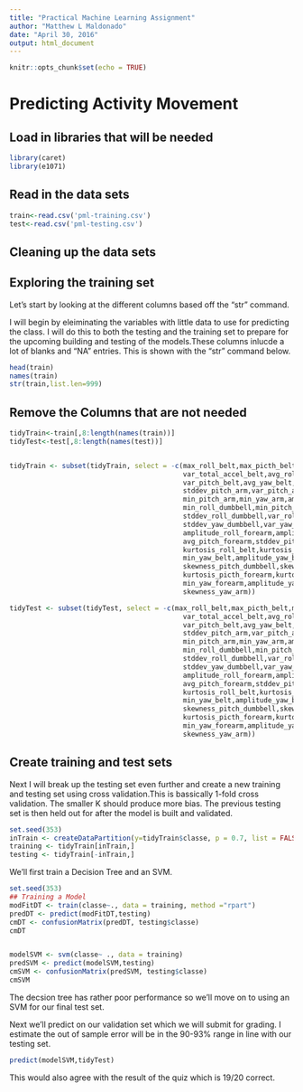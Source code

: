 ```yaml
---
title: "Practical Machine Learning Assignment"
author: "Matthew L Maldonado"
date: "April 30, 2016"
output: html_document
---
```


```r
knitr::opts_chunk$set(echo = TRUE)
```

# Predicting Activity Movement


## Load in libraries that will be needed
```r
library(caret)
library(e1071)
```
## Read in the data sets

```r
train<-read.csv('pml-training.csv')
test<-read.csv('pml-testing.csv')
```
## Cleaning up the data sets
## Exploring the training set

Let's start by looking at the different columns based off the "str" command.

I will begin by eleiminating the variables with little data to use for predicting the class. I will do this to both the testing and the training set to prepare for the upcoming building and testing of the models.These columns inlucde a lot of blanks and "NA" entries. This is shown with the "str" command below.

```r
head(train)
names(train)
str(train,list.len=999)
```
## Remove the Columns that are not needed
```r
tidyTrain<-train[,8:length(names(train))]
tidyTest<-test[,8:length(names(test))]


tidyTrain <- subset(tidyTrain, select = -c(max_roll_belt,max_picth_belt,min_roll_belt,min_pitch_belt,amplitude_roll_belt,amplitude_pitch_belt,
                                           var_total_accel_belt,avg_roll_belt,stddev_roll_belt,var_roll_belt,avg_pitch_belt,stddev_pitch_belt,
                                           var_pitch_belt,avg_yaw_belt,stddev_yaw_belt,var_yaw_belt,var_accel_arm,avg_roll_arm,stddev_roll_arm,var_roll_arm,avg_pitch_arm,
                                           stddev_pitch_arm,var_pitch_arm,avg_yaw_arm,stddev_yaw_arm,var_yaw_arm,max_roll_arm,max_picth_arm,max_yaw_arm,min_roll_arm,
                                           min_pitch_arm,min_yaw_arm,amplitude_roll_arm,amplitude_pitch_arm,amplitude_yaw_arm,max_roll_dumbbell,max_picth_dumbbell,
                                           min_roll_dumbbell,min_pitch_dumbbell,amplitude_roll_dumbbell,amplitude_pitch_dumbbell,var_accel_dumbbell,avg_roll_dumbbell,
                                           stddev_roll_dumbbell,var_roll_dumbbell,avg_pitch_dumbbell,stddev_pitch_dumbbell,var_pitch_dumbbell,avg_yaw_dumbbell,
                                           stddev_yaw_dumbbell,var_yaw_dumbbell,max_roll_forearm,max_picth_forearm,min_roll_forearm,min_pitch_forearm,
                                           amplitude_roll_forearm,amplitude_pitch_forearm,var_accel_forearm,avg_roll_forearm,stddev_roll_forearm,var_roll_forearm,
                                           avg_pitch_forearm,stddev_pitch_forearm,var_pitch_forearm,var_pitch_forearm,avg_yaw_forearm,stddev_yaw_forearm,var_yaw_forearm,
                                           kurtosis_roll_belt,kurtosis_picth_belt,kurtosis_yaw_belt,skewness_roll_belt,skewness_roll_belt.1,skewness_yaw_belt,max_yaw_belt,
                                           min_yaw_belt,amplitude_yaw_belt,kurtosis_roll_dumbbell,kurtosis_picth_dumbbell,kurtosis_yaw_dumbbell,skewness_roll_dumbbell,
                                           skewness_pitch_dumbbell,skewness_yaw_dumbbell,max_yaw_dumbbell,min_yaw_dumbbell,amplitude_yaw_dumbbell,kurtosis_roll_forearm,
                                           kurtosis_picth_forearm,kurtosis_yaw_forearm,skewness_roll_forearm,skewness_pitch_forearm,skewness_yaw_forearm,max_yaw_forearm,
                                           min_yaw_forearm,amplitude_yaw_forearm,kurtosis_roll_arm,kurtosis_picth_arm,kurtosis_yaw_arm,skewness_roll_arm,skewness_pitch_arm,
                                           skewness_yaw_arm))

tidyTest <- subset(tidyTest, select = -c(max_roll_belt,max_picth_belt,min_roll_belt,min_pitch_belt,amplitude_roll_belt,amplitude_pitch_belt,
                                           var_total_accel_belt,avg_roll_belt,stddev_roll_belt,var_roll_belt,avg_pitch_belt,stddev_pitch_belt,
                                           var_pitch_belt,avg_yaw_belt,stddev_yaw_belt,var_yaw_belt,var_accel_arm,avg_roll_arm,stddev_roll_arm,var_roll_arm,avg_pitch_arm,
                                           stddev_pitch_arm,var_pitch_arm,avg_yaw_arm,stddev_yaw_arm,var_yaw_arm,max_roll_arm,max_picth_arm,max_yaw_arm,min_roll_arm,
                                           min_pitch_arm,min_yaw_arm,amplitude_roll_arm,amplitude_pitch_arm,amplitude_yaw_arm,max_roll_dumbbell,max_picth_dumbbell,
                                           min_roll_dumbbell,min_pitch_dumbbell,amplitude_roll_dumbbell,amplitude_pitch_dumbbell,var_accel_dumbbell,avg_roll_dumbbell,
                                           stddev_roll_dumbbell,var_roll_dumbbell,avg_pitch_dumbbell,stddev_pitch_dumbbell,var_pitch_dumbbell,avg_yaw_dumbbell,
                                           stddev_yaw_dumbbell,var_yaw_dumbbell,max_roll_forearm,max_picth_forearm,min_roll_forearm,min_pitch_forearm,
                                           amplitude_roll_forearm,amplitude_pitch_forearm,var_accel_forearm,avg_roll_forearm,stddev_roll_forearm,var_roll_forearm,
                                           avg_pitch_forearm,stddev_pitch_forearm,var_pitch_forearm,var_pitch_forearm,avg_yaw_forearm,stddev_yaw_forearm,var_yaw_forearm,
                                           kurtosis_roll_belt,kurtosis_picth_belt,kurtosis_yaw_belt,skewness_roll_belt,skewness_roll_belt.1,skewness_yaw_belt,max_yaw_belt,
                                           min_yaw_belt,amplitude_yaw_belt,kurtosis_roll_dumbbell,kurtosis_picth_dumbbell,kurtosis_yaw_dumbbell,skewness_roll_dumbbell,
                                           skewness_pitch_dumbbell,skewness_yaw_dumbbell,max_yaw_dumbbell,min_yaw_dumbbell,amplitude_yaw_dumbbell,kurtosis_roll_forearm,
                                           kurtosis_picth_forearm,kurtosis_yaw_forearm,skewness_roll_forearm,skewness_pitch_forearm,skewness_yaw_forearm,max_yaw_forearm,
                                           min_yaw_forearm,amplitude_yaw_forearm,kurtosis_roll_arm,kurtosis_picth_arm,kurtosis_yaw_arm,skewness_roll_arm,skewness_pitch_arm,
                                           skewness_yaw_arm))

```


## Create training and test sets

Next I will break up the testing set even further and create a new training and testing set using cross validation.This is bassically 1-fold cross validation. The smaller K should produce more bias. The previous testing set is then held out for after the model is built and validated.

```r
set.seed(353)
inTrain <- createDataPartition(y=tidyTrain$classe, p = 0.7, list = FALSE)
training <- tidyTrain[inTrain,]
testing <- tidyTrain[-inTrain,]
```
 We'll first train a Decision Tree and an SVM.
```r
set.seed(353)
## Training a Model
modFitDT <- train(classe~., data = training, method ="rpart")
predDT <- predict(modFitDT,testing)
cmDT <- confusionMatrix(predDT, testing$classe)
cmDT


modelSVM <- svm(classe~ ., data = training)
predSVM <- predict(modelSVM,testing)
cmSVM <- confusionMatrix(predSVM, testing$classe)
cmSVM
```
The decsion tree has rather poor performance so we'll move on to using an SVM for our final test set.

Next we'll predict on our validation set which we will submit for grading. I estimate the out of sample error will be in the 90-93% range in line with our testing set.
```r
predict(modelSVM,tidyTest)

```
This would also agree with the result of the quiz which is 19/20 correct.




